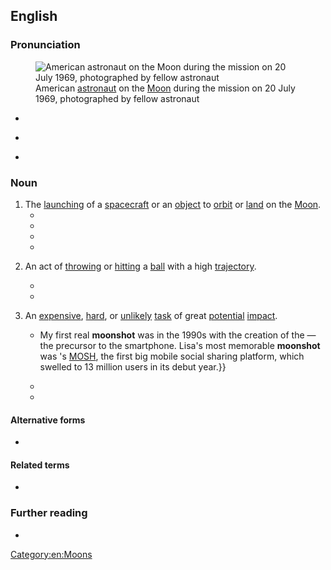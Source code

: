 {{also|moonshot}}

==English==
{{was wotd|2017|July|20}}

===Pronunciation===
[[File:Aldrin Apollo 11 (jha).jpg|thumb|American [[astronaut]] {{w|Buzz Aldrin}} on the [[Moon]] during the {{w|Apollo 11}} mission on 20 July 1969, photographed by fellow astronaut {{w|Neil A. Armstrong}}]]

* {{a|RP}} {{IPA|en|/ˈmuːn ʃɒt/}}
* {{a|GA}} {{IPA|en|/ˈmuːn ʃɑt/}}
* {{audio|en|en-au-moon shot.ogg|Audio (AU)}}

===Noun===
{{en-noun}}

# The [[launching]] of a [[spacecraft]] or an [[object#Noun|object]] to [[orbit#Verb|orbit]] or [[land#Verb|land]] on the [[Moon]].
#* {{quote-journal|en|author=Dan Q. Posin|title=An Eye on Space|editor=Roderick M. Grant|magazine={{w|Popular Mechanics}}|location=Chicago, Ill.|publisher=Popular Mechanics Company|month=December|year=1959|volume=112|issue=6|page=70|pageurl=https://books.google.com/books?id=8OUDAAAAMBAJ&pg=PA70|issn=0736-993X|oclc=613325117|passage=There will be many shots at the moon. Our nearest neighbor in the heavens patiently revolves around the earth, waiting for us to learn its secrets. What kind of '''moon shots''' can we use to find the answers to those secrets?}}
#* {{quote-journal|en|year=1960|month=April|title=Letters to the Editor|journal=Trains Illustrated|page=256|text=Hand across the sea: Sir, Heartiest congratulations on your new 50,000-plus circulation. I regard your feat as comparable to the Russian '''moon shot'''. David P. Morgan, Editor, "Trains", Milwaukee, U.S.A.}}
#* {{quote-book|en|author=Michael D’Antonio|title=A Ball, a Dog, and a Monkey: 1957, the Space Race Begins|location=New York, N.Y.|publisher={{w|Simon & Schuster}}|year=2007|isbn=978-0-7432-9431-7|passage=The first Air Force '''Moon shot''' would be attempted in August [1958] with {{w|Thor-Able}}, carrying a satellite called ''{{w|Pioneer 0}}'', which was rigged to send infrared photos and radiation readings back to Earth.}}
#* {{quote-journal|en|author=Samantha Masunaga|author2=Russ Mitchell|title=SpaceX plans to send two private astronauts to circle the moon&nbsp;– on their own dime|newspaper=Los Angeles Times|url=http://www.latimes.com/business/la-fi-spacex-announcement-20170227-story.html|archiveurl=https://web-beta.archive.org/web/20170406064522/http://www.latimes.com/business/la-fi-spacex-announcement-20170227-story.html|archivedate=6 April 2017|date=27 February 2017|passage=The weeklong '''moon shot''' would make a close flyby of the moon's surface, "go quite a bit further out into deep space" and then loop back to Earth, [[w:Elon Musk|[Elon] Musk]] said. The spacecraft will not try to land on the surface of the moon.}}
# {{lb|en|sports}} An act of [[throw#Verb|throwing]] or [[hit#Verb|hitting]] a [[ball#Noun|ball]] with a high [[trajectory]].
#* {{quote-book|en|author=David S. Nuttall|chapter=Coming of Age|title=Mickey Mantle’s Greatest Hits|location=New York, N.Y.|publisher=S.P.I. Books|year=1998|page=66|pageurl=https://books.google.com/books?id=8r66SWRzK3kC&pg=PA66|isbn=978-1-56171-974-7|passage=[[w:Mickey Mantle|[Mickey] Mantle]] pounds out a '''moon shot''' in this night contest when he slams the [base]ball against the left-center facing of the second deck at {{w|Comiskey Park}}.}}
#* {{quote-book|en|author=Alan Eisenstock|chapter=Injured Reserve|title=Ten on Sunday: The Secret Life of Men|location=New York, N.Y.|publisher=[[w:Atria Publishing Group|Atria Books]]|year=2003|page=220|pageurl=https://books.google.com/books?id=6MDfWKa84zMC&pg=PA220|isbn=978-0-7434-8202-8|passage=I launch a '''moon shot'''. The [basket]ball sails up toward the hoop in slow motion. After what feels like an hour, the ball arcs downward and swishes in. The guys turn to me and applaud.}}
# {{lb|en|figuratively}} An [[expensive]], [[hard]], or [[unlikely]] [[task#Noun|task]] of great [[potential]] [[impact#Noun|impact]].
#* {{quote-book|en|author=Lisa Goldman|author2=Kate Purmal|author3=Anne Janzer|chapter=Preface|title=The Moonshot Effect: Disrupting Business as Usual|location=[Austin, Tx.]|publisher=Wynnefield Business Press|year=2016|isbn=978-0-9729643-1-9|passage=We defined a '''moonshot''' as a complex, large-scale objective that can be accomplished only when teams abandon "business as usual." '''Moonshots''' require significant breakthroughs in attitude, innovation, leadership, processes, management, and technology. They demand extraordinary execution and are often marked by seemingly unrealistic time lines. {{...}} My first real '''moonshot''' was in the 1990s with the creation of the {{w|PalmPilot}}—the precursor to the smartphone. Lisa's most memorable '''moonshot''' was {{w|Nokia}}'s [[w:MOSH (Nokia)|MOSH]], the first big mobile social sharing platform, which swelled to 13 million users in its debut year.}}
#* {{quote-journal|en|author=Nicky Woolf|title=Alphabet’s revenue up to $21.5bn off the back of mobile and video ads|url=https://www.theguardian.com/technology/2016/jul/28/alphabet-earnings-revenue-up-google-mobile-advertising|archiveurl=https://web.archive.org/web/20170301173403/https://www.theguardian.com/technology/2016/jul/28/alphabet-earnings-revenue-up-google-mobile-advertising|archivedate=1 March 2017|newspaper={{w|The Guardian}}|location=London|date=28 July 2016|passage=Revenue at Alphabet's Other Bets division&nbsp;– which includes broadband business Google Fiber, home automation products Nest, self-driving cars and X, the research facility that works on "'''moon shot'''" ventures&nbsp;– rose 150% to $185m, while operating losses widened to $859m.}}
#* {{quote-journal|en|title=Editorial October 11 2016|url=http://www.illawarramercury.com.au/story/4218925/another-victory-in-the-world-war-on-cancer/|archiveurl=https://web.archive.org/web/20161213203318/http://www.illawarramercury.com.au/story/4218925/another-victory-in-the-world-war-on-cancer/|archivedate=13 December 2016|newspaper={{w|Illawarra Mercury}}|location=Wollongong, N.S.W.|date=10 October 2016|passage=In the US, Vice President {{w|Joe Biden}} has been labelled as the "Cancer Advocate in Chief", charged in that country by President [[w:Barack Obama|[Barack] Obama]] with leading the fight to find a cure after losing his son to brain cancer last year. Biden has related the fight to find a cure to the quest to land man on the moon. "I believe that we need a '''moon shot''' in this country to cure cancer," he said.}}

====Alternative forms====
* {{l|en|moonshot}}

====Related terms====
* {{l|en|shoot the moon}}

===Further reading===
* {{pedia|moonshot|moonshot (disambiguation)}}

[[Category:en:Moons]]